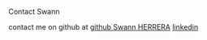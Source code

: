 Contact Swann

contact me on github at [github Swann HERRERA](https://github.com/SwannHERRERA)
[linkedin](https://www.linkedin.com/in/swann-herrera-75b2a3160/)
